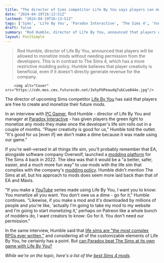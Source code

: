 ```yaml
---
title: "The director of Sims competitor Life By You says players can monetize their future mods: 'You don't owe us a dime'"
date: "2024-04-19T16:13:51Z"
lastmod: "2024-04-19T16:13:51Z"
tags: ['Sims', 'Life By You', 'Paradox Interactive', 'The Sims 4', 'YouTube', 'RPG', 'Modding', 'Patreon']
draft: false
summary: "Rod Humble, director of Life By You, announced that players will be allowed to monetize mods without needing permission from the developers. This is in contrast to The Sims 4, which has a more restrictive modding policy. Humble believes that player creativity is beneficial, even if it doesn't directly generate revenue for the company."
layout: PostSimple
---
```

> Rod Humble, director of Life By You, announced that players will be allowed to monetize mods without needing permission from the developers. This is in contrast to The Sims 4, which has a more restrictive modding policy. Humble believes that player creativity is beneficial, even if it doesn't directly generate revenue for the company.


        <img alt="Cover" src="https://cdn.mos.cms.futurecdn.net/3xhyFUPeaudq7ubCue844e.jpg"/>
        
The director of upcoming Sims competitor [<u>Life By You</u>](https://www.gamesradar.com/life-by-you-guide/) has said that players are free to create and monetize their future mods. 

In an interview with [<u>PC Gamer</u>](https://www.pcgamer.com/games/life-sim/life-by-you-director-says-modders-are-welcome-to-monetize-creations-however-they-want-go-for-ityou-dont-need-our-permission//), Rod Humble - director of Life By You and manager at [Paradox Interactive](https://www.gamesradar.com/uk/tag/paradox-interactive/) - has given players the green light to monetize any mods they make once the developer's life sim rolls out in a couple of months. "Player creativity is good for us," Humble told the outlet. "It's good for us [even if] we don't make a dime because it was made using our game."

If you're well-versed in all things life sim, you'll probably remember that EA, alongside software company Overwolf, launched a [<u>modding platform</u>](https://www.gamesradar.com/the-sims-4-has-now-got-its-own-official-mod-hub/) for The Sims 4 back in 2022. The idea was that it would be a "a better, safer, easier, and a much more fun way" to use mods with the life sim that complies with the company's [<u>modding policy</u>](https://help.ea.com/en/help/the-sims/the-sims-4/mods-and-the-sims-4-game-updates/). Humble didn't mention The Sims at all, but his approach to mods does seem more laid back than that of EA and Maxis.

"If you make a [YouTube](https://www.gamesradar.com/uk/tag/youtube/) series made using Life By You, I want you to know: You monetize all you want. You don't owe us a dime - go for it," Humble continues. "Likewise, if you make a mod and it's downloaded by millions of people and you're like, 'actually I'm going to take my mod to my website and I'm going to start monetizing it,' perhaps on Patreon like a whole bunch of modders do, I want creators to know: Go for it. You don't need our permission."

In the same interview, Humble said that [<u>life sims are "the most complex RPGs ever written,"</u>](https://www.gamesradar.com/the-director-of-upcoming-sims-competitor-life-by-you-says-life-sims-are-the-most-complex-rpgs-ever-written/) and considering all of the customizable elements of Life By You, he certainly has a point. But [<u>can Paradox beat The Sims at its own game with Life By You?</u>](https://www.gamesradar.com/can-paradox-beat-the-sims-at-its-own-game-with-life-by-you/)

*While we're on the topic, here's a list of the *[<u><em>best Sims 4 mods</em></u>](https://www.gamesradar.com/best-sims-4-mods/)*.*
        